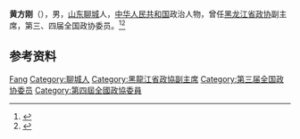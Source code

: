 '''黄方刚'''（{{bd|1900年||1975年|}}），男，[[山东|山东]][[聊城|聊城]]人，[[中华人民共和国|中华人民共和国]]政治人物，曾任[[黑龙江省政协|黑龙江省政协]]副主席，第三、四届全国政协委员。<ref>{{Cite book|title=历届全国政协委员人名辞典|author=|publisher=中国国际广播出版社|year=1996|isbn=9787507813746|location=北京|pages=286}}</ref><ref>{{Cite book|title=中华人民共和国职官志|author=何虎生, 李耀东, 向常福主编|publisher=中国社会出版社|year=2003|isbn=9787800883934|location=北京|pages=}}</ref>

== 参考资料 ==
{{reflist}}

{{中国人物小作品}}

{{Authority control}}
{{DEFAULTSORT:Huang黄}}
[[Category:黄姓|Fang]]
[[Category:聊城人|Category:聊城人]]
[[Category:黑龍江省政協副主席|Category:黑龍江省政協副主席]]
[[Category:第三届全国政协委员|Category:第三届全国政协委员]]
[[Category:第四屆全國政協委員|Category:第四屆全國政協委員]]